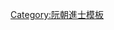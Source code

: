 {{Navbox
|name = 嗣德六年癸丑科庭試正副榜
|title = [[阮朝嗣德六年癸丑科貢士進士列表|嗣德六年（1853年）癸丑科庭試正副榜]]
|titlestyle = background-color:#FFD700;
|image =
|style = width:100%;text-align:center; 
|groupstyle = text-align:center; background-color:#FFD700;
|liststyle = text-align:center;
|state = {{{state<includeonly>|collapsed</includeonly>}}}

|group1 = 第一甲<br>勅賜進士及第<br>共2名
|list1 = [[探花]]：'''[[阮德達]]''' - '''[[阮文交]]'''（並為第三名探花）

|group2 = 第二甲<br>勅賜進士出身<br>共1名
|list2 = [[黎峻|黎　峻]]

|group3 = 第三甲<br>勅賜同進士出身<br>共4名
|list3 = [[鄧文榜]] - [[阮有琠]] - [[枚貴|枚世貴]] - [[阮忠愛]]

|group4 = 副榜<br>共6名
|list4 = [[武克賁]] - [[范丁倬]] - [[黃耀|黃金錫]] - [[劉文平]] - [[陳驥 (阮朝)|陳　驥]] - [[陳允升 (副榜)|陳允升]]

|belowstyle = text-align: center; background-color:#FFD700;
|below='''前一科：[[Template:嗣德四年辛亥科庭試正副榜|嗣德四年辛亥科]]　'''·'''　後一科：[[Template:嗣德九年丙辰科庭試正副榜|嗣德九年丙辰科]]'''
}}
<noinclude>[[Category:嗣德六年癸丑科進士| ]]
[[Category:阮朝進士模板]]</noinclude>